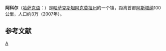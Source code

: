 '''阿科尔'''（[[哈萨克语|哈萨克语]]：'''{{rtl-lang|kk|Ақкөл}}'''）是[[哈萨克斯坦|哈萨克斯坦]][[阿克莫拉州|阿克莫拉州]]的一个镇，距离首都[[阿斯塔纳|阿斯塔纳]]100公里，人口约3万（2007年）。

==参考文献==
{{reflist}}

{{kazakhstan-geo-stub}}
{{coord|display=title}}
{{阿克莫拉州}}
[[Category:哈萨克斯坦城市|A]]